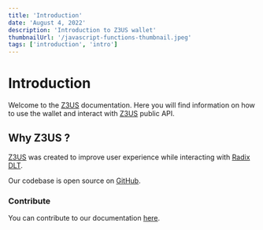 ```yaml
---
title: 'Introduction'
date: 'August 4, 2022'
description: 'Introduction to Z3US wallet'
thumbnailUrl: '/javascript-functions-thumbnail.jpeg'
tags: ['introduction', 'intro']
---
```


# Introduction

Welcome to the [Z3US](https://z3us.com) documentation. Here you will find information on how to use the wallet and interact with [Z3US](https://z3us.com) public API.

## Why Z3US ?

[Z3US](https://z3us.com) was created to improve user experience while interacting with [Radix DLT](https://www.radixdlt.com/).

Our codebase is open source on [GitHub](https://github.com/z3us-dapps).

### Contribute

You can contribute to our documentation [here](https://github.com/z3us-dapps/z3us/tree/master/apps/website/docs).

